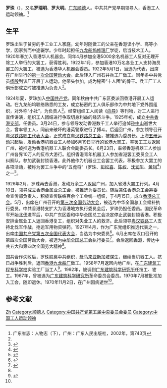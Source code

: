 {{Infobox_Person
| name = 罗珠
|image= 
|box_width= 200px
|occupation= 
| period = 20世纪 
|birth_name=
| sex = 男
| other_names = 
|birth_date= 1902年
|birth_place= {{QIN}}[[广东|广东]][[顺德|顺德]]
|death_date= 1970年11月2日
|death_place= {{PRC}}[[广东|广东]][[广州|广州]]
| nationality = 
| residence =
| party ={{CCP}}
| religion =
| spouse =
| relatives =
|education= 
| past = 
| work = 
|awards= 
}}

'''罗珠'''（{{bd|1902年||1970年|11月2日}}），又名'''罗瑞明'''、'''罗大明'''。[[广东|广东]][[顺德|顺德]]人。中共共产党早期领导人，香港工人运动领袖。<ref name=gdsz>广东省志：人物志（下），广州：广东人民出版社，2002年，第743页</ref>

== 生平 ==
罗珠出生于贫穷的手工业工人家庭。幼年时随做工的父亲在香港读小学、高等小学，因家贫而中途辍学。少年时起担任[[九龙船坞修理厂|九龙船坞修理厂]]学徒，后当技术工人。1920年春加入香港华人机器会。同年4月参加全港5000余名机器工人反对无理开除工人举行的大罢工，获得胜利。1922年1月，参加香港10万名各业工人支持海员罢工的大罢工，被选为香港华人机器会委员。1922年5月1日，当选为代表，出席在广州举行的[[第一次全国劳动大会|第一次全国劳动大会]]。此后转入广州石井兵工厂做工。同年冬中共党员[[杨殷|杨殷]]到该厂开展丁人运动，他带头参加，成为秘密“十人团”的骨干。兵工厂工人俱乐部成立时被推选为负责人<ref name=gdsz/>。

1924年夏，罗珠加入[[中国共产党|中国共产党]]。同年秋由中共广东区委派回香港开展工人运动。在九龙船坞联络熟悉的工友，成立秘密的工人俱乐部作为中共地下党外围组织，对外称“小社”，为负责人<ref>{{Cite book|title=珠海历史名人 1 杨匏安传|last=陈善光著|first=|publisher=珠海：[[珠海出版社|珠海出版社]]|year=2006.07|isbn=7-80689-428-4|location=|pages=187}}</ref>。经常组织工人阅读《[[向导_(周刊)|向导]]》等刊物，对工人进行宣传讲演，组织工人团结进行争取切身利益的经济斗争。1925年初，成立[[中共香港支部|中共香港支部]]，任委员。3月24日，参与领导发动香港数千工人举行追悼[[孙中山|孙中山]]逝世大会，曾率领工人，同前来破坏的港英警察进行了搏斗。后返回广州，参加领导召开[[粤汉铁路职工代表大会|粤汉铁路职工代表大会]]，正式成立[[粤汉铁路总工会|粤汉铁路总工会]]，被推选为委员长。上海[[五卅运动|五卅运动]]兴起后，发动香港机器业工人参加6月19日举行的[[省港大罢工|省港大罢工]]，率罢工工友返回广州，被推选为香港机器工人联合会副委员长。6月23日，率领香港机器工人参加广州各界10万人的反帝大游行。组织香港青年机器工人参加省港罢工委员会工人纠察队，参加武装封锁香港。此外他作为机器业工会罢工代表，积极参加大罢工的各项活动，被称为罢工斗争中的“五虎将”（罗珠、[[彭松喜|彭松喜]]、[[陈权|陈权]]、[[沈润生|沈润生]]、[[黄钊|黄钊]]<ref>{{Cite book|title=广东文史资料存稿选编 第3卷 省港大罢工 港澳华侨史料|last=广东省政协学习和文史资料委员会编|first=|publisher=广州：[[广东人民出版社|广东人民出版社]]|year=2005.12|isbn=7-218-05259-2|location=|pages=62}}</ref>）之一<ref>{{Cite book|title=中国共产党第一至第六次全国代表大会代表名录 增订本|last=李蓉，张延忠主编|first=|publisher=北京：[[中共党史出版社|中共党史出版社]]|year=2014.06|isbn=978-7-5098-0330-1|location=|pages=143}}</ref>。

1926年2月，罗珠再去香港，发动万余工人返回广州，加入省港大罢工行列。4月10日，领导成立香港金属业总工会，被推选为委员长。随后兼任香港总工会筹委会宣传部负责人，积极宣传联络百余个工会统一组织，于4月15日，成立[[香港总工会|香港总工会]]。5月，出席在广州召开的[[第三次全国劳动大会|第三次全国劳动大会]]，被选为中华全国总工会候补执行委员。中共香港特支扩大为香港地方执行委员会后，罗珠仍担任委员。国民革命军开始[[北伐|北伐]]进军后，中共广东区委和中华全国总工会决定停止武装封锁香港。积极安排金属业工人返回香港复工，组织对失业工人的救济。此后领导[[粤汉铁路|粤汉铁路]]工人支持北伐军作战，抢运军用物资弹药。1927年4月，作为广东党组织推选代表之一，出席[[中国共产党第五次全国代表大会|中国共产党第五次全国代表大会]]，当选为中央委员<ref>{{Cite book|title=中国共产党历届中央委员大辞典 1921-2003|last=中共中央组织部，中共中央党史研究室编|first=|publisher=北京：中共党史出版社|year=2004.11|isbn=7-80136-946-7|location=|pages=516}}</ref>。6月出席在汉口召开的第四次全国劳动大会，被选为[[中华全国总工会|中华全国总工会]]执行委员<ref>{{Cite book|title=中国共产党组织史资料 第1卷 党的创建和大革命时期 1921.7-1927.7|last=[[中共中央组织部|中共中央组织部]]，[[中共中央党史研究室|中共中央党史研究室]]，[[中央档案馆|中央档案馆]]|first=|publisher=北京：[[中共党史出版社|中共党史出版社]]|year=2000.09|isbn=7-80136-318-3|location=|pages=72}}</ref>。会后返回[[香港|香港]]，传达中共五大和第四次全国劳大精神<ref name=as />。

国共合作失败后，罗珠脱离中共组织，赴[[马来亚|马来亚]][[新加坡|新加坡]]谋生，继续当机器工人。抗日战争胜利后，返回[[香港九龙船厂|香港九龙船厂]]做工。1958年7月返回内地广州，在[[广东建筑工程专科学校|广东建筑工程专科学校]]实验工厂当工人<ref name=as>{{Cite book|title=佛山人物志|last=佛山市地方志编纂委员会编|first=|publisher=北京：[[方志出版社|方志出版社]]|year=2011.08|isbn=978-7-5144-0198-1|location=|pages=221-222}}</ref>。1962年，被调到[[广东建筑科学研究所|广东建筑科学研究所]]任技工、钳工。1967年，曾被选为[[广东建筑科学研究所|广东建筑科学研究所]]革命委员会委员。1970年7月被批准加入工会，随即退休。1970年11月2日，在广州因病逝世<ref name=gdsz/>。

==参考文献==
{{reflist|2}}
{{DEFAULTSORT:Luo罗}}
[[Category:罗姓|Zh]]
[[Category:顺德人|Category:顺德人]]
[[Category:中国共产党第五届中央委员会委员|Category:中国共产党第五届中央委员会委员]]
[[Category:中国工人运动领袖|Category:中国工人运动领袖]]